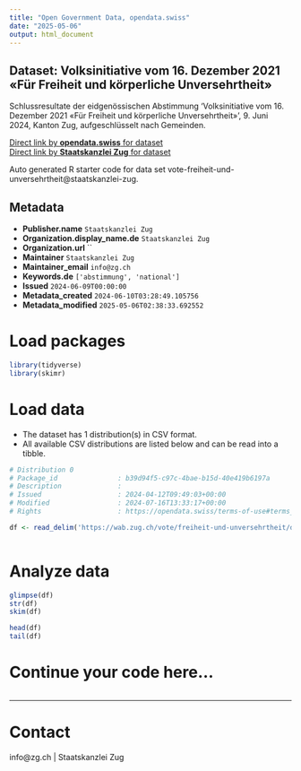 ```yaml
---
title: "Open Government Data, opendata.swiss"
date: "2025-05-06"
output: html_document
---
```


## Dataset: Volksinitiative vom 16. Dezember 2021 «Für Freiheit und körperliche Unversehrtheit»

Schlussresultate der eidgenössischen Abstimmung 'Volksinitiative vom 16. Dezember 2021 «Für Freiheit und körperliche Unversehrtheit»', 9. Juni 2024, Kanton Zug, aufgeschlüsselt nach Gemeinden.

[Direct link by **opendata.swiss** for dataset](https://opendata.swiss/de/dataset/volksinitiative-vom-16-dezember-2021-fur-freiheit-und-korperliche-unversehrtheit)<br>
[Direct link by **Staatskanzlei Zug** for dataset](https://wab.zug.ch/vote/freiheit-und-unversehrtheit/data)

Auto generated R starter code for data set vote-freiheit-und-unversehrtheit@staatskanzlei-zug.

## Metadata

- **Publisher.name** `Staatskanzlei Zug`
- **Organization.display_name.de** `Staatskanzlei Zug`
- **Organization.url** ``
- **Maintainer** `Staatskanzlei Zug`
- **Maintainer_email** `info@zg.ch`
- **Keywords.de** `['abstimmung', 'national']`
- **Issued** `2024-06-09T00:00:00`
- **Metadata_created** `2024-06-10T03:28:49.105756`
- **Metadata_modified** `2025-05-06T02:38:33.692552`


# Load packages

```r

library(tidyverse)
library(skimr)

```

# Load data

-   The dataset has 1 distribution(s) in CSV format.
-   All available CSV distributions are listed below and can be read into a tibble.

```r

# Distribution 0
# Package_id               : b39d94f5-c97c-4bae-b15d-40e419b6197a
# Description              : 
# Issued                   : 2024-04-12T09:49:03+00:00
# Modified                 : 2024-07-16T13:33:17+00:00
# Rights                   : https://opendata.swiss/terms-of-use#terms_by

df <- read_delim('https://wab.zug.ch/vote/freiheit-und-unversehrtheit/data-csv')



```

# Analyze data

```r

glimpse(df)
str(df)
skim(df)

head(df)
tail(df)

```

# Continue your code here...

```r

```

------------------------------------------------------------------------

# Contact

info@zg.ch | Staatskanzlei Zug
